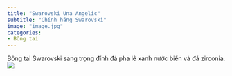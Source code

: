 ```yaml
---
title: "Swarovski Una Angelic"
subtitle: "Chính hãng Swarovski"
image: "image.jpg"
categories:
- Bông tai
---
```


Bông tai Swarovski sang trọng đính đá pha lê xanh nước biển và đá zirconia.
![](image.jpg)